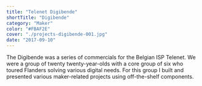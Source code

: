 ```yaml
---
title: "Telenet Digibende"
shortTitle: "Digibende"
category: "Maker"
color: "#FBAF2E"
cover: "./projects-digibende-001.jpg"
date: "2017-09-10"
---
```



The Digibende was a series of commercials for the Belgian ISP Telenet. We were a group of twenty twenty-year-olds with a core group of six who toured Flanders solving various digital needs. For this group I built and presented various maker-related projects using off-the-shelf components.

<YouTube id="J-KfIlb35VM" />
<YouTube id="gwHjslTJKfo" />
<YouTube id="3Hd4Of8mj3Y" />
